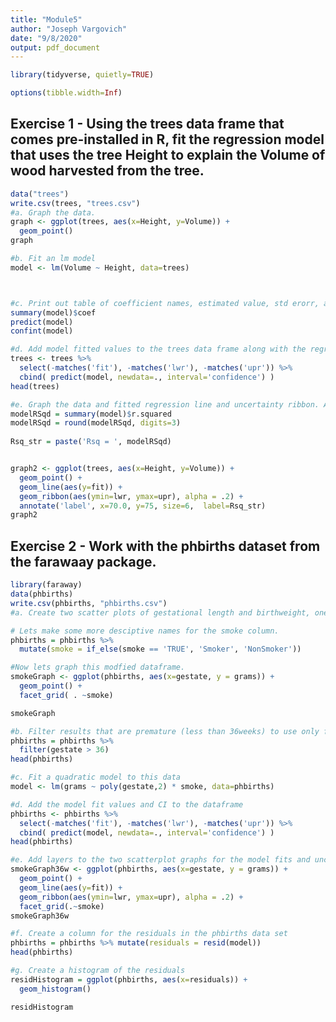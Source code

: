 ---
title: "Module5"
author: "Joseph Vargovich"
date: "9/8/2020"
output: pdf_document
---
```{r message=FALSE, echo=FALSE}
library(tidyverse, quietly=TRUE)

options(tibble.width=Inf)
```



## Exercise 1 - Using the trees data frame that comes pre-installed in R, fit the regression model that uses the tree Height to explain the Volume of wood harvested from the tree.
```{r}
data("trees")
write.csv(trees, "trees.csv")
#a. Graph the data.
graph <- ggplot(trees, aes(x=Height, y=Volume)) +
  geom_point()
graph

#b. Fit an lm model 
model <- lm(Volume ~ Height, data=trees)



#c. Print out table of coefficient names, estimated value, std erorr, and upper and lower confidence interval.
summary(model)$coef
predict(model)
confint(model)

#d. Add model fitted values to the trees data frame along with the regression model confidence intervals
trees <- trees %>%
  select(-matches('fit'), -matches('lwr'), -matches('upr')) %>%
  cbind( predict(model, newdata=., interval='confidence') )
head(trees)

#e. Graph the data and fitted regression line and uncertainty ribbon. Add an annotation for the rsquared value. 
modelRSqd = summary(model)$r.squared
modelRSqd = round(modelRSqd, digits=3)
  
Rsq_str = paste('Rsq = ', modelRSqd)


graph2 <- ggplot(trees, aes(x=Height, y=Volume)) +
  geom_point() +
  geom_line(aes(y=fit)) +
  geom_ribbon(aes(ymin=lwr, ymax=upr), alpha = .2) +
  annotate('label', x=70.0, y=75, size=6,  label=Rsq_str)
graph2


```


## Exercise 2 - Work with the phbirths dataset from the farawaay package.
```{r}
library(faraway)
data(phbirths)
write.csv(phbirths, "phbirths.csv")
#a. Create two scatter plots of gestational length and birthweight, one for each smoking status.

# Lets make some more desciptive names for the smoke column. 
phbirths = phbirths %>% 
  mutate(smoke = if_else(smoke == 'TRUE', 'Smoker', 'NonSmoker'))

#Now lets graph this modfied dataframe.
smokeGraph <- ggplot(phbirths, aes(x=gestate, y = grams)) +
  geom_point() +
  facet_grid( . ~smoke)

smokeGraph
```


```{r}
#b. Filter results that are premature (less than 36weeks) to use only full term babies.
phbirths = phbirths %>%
  filter(gestate > 36)
head(phbirths)

#c. Fit a quadratic model to this data
model <- lm(grams ~ poly(gestate,2) * smoke, data=phbirths)

#d. Add the model fit values and CI to the dataframe
phbirths <- phbirths %>%
  select(-matches('fit'), -matches('lwr'), -matches('upr')) %>%
  cbind( predict(model, newdata=., interval='confidence') )
head(phbirths)

#e. Add layers to the two scatterplot graphs for the model fits and uncertainties.
smokeGraph36w <- ggplot(phbirths, aes(x=gestate, y = grams)) +
  geom_point() +
  geom_line(aes(y=fit)) +
  geom_ribbon(aes(ymin=lwr, ymax=upr), alpha = .2) + 
  facet_grid(.~smoke)
smokeGraph36w

#f. Create a column for the residuals in the phbirths data set
phbirths = phbirths %>% mutate(residuals = resid(model))
head(phbirths)

#g. Create a histogram of the residuals
residHistogram = ggplot(phbirths, aes(x=residuals)) +
  geom_histogram()

residHistogram

    
```

